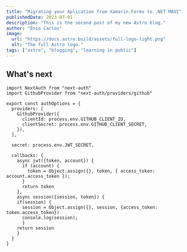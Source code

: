 ```yaml
---
title: "Migrating your Aplication from Xamarin.Forms to .NET MAUI"
publishedDate: 2023-07-01
description: "This is the second post of my new Astro blog."
author: "Énio Carlos"
image:
  url: "https://docs.astro.build/assets/full-logo-light.png"
  alt: "The full Astro logo."
tags: ["astro", "blogging", "learning in public"]
---
```


## What's next

```tsx
import NextAuth from "next-auth"
import GithubProvider from "next-auth/providers/github"

export const authOptions = {
  providers: [
    GithubProvider({
      clientId: process.env.GITHUB_CLIENT_ID,
      clientSecret: process.env.GITHUB_CLIENT_SECRET,
    }),
  ],
  
  secret: process.env.JWT_SECRET,
  
  callbacks: {
    async jwt({token, account}) {
      if (account) {
        token = Object.assign({}, token, { access_token: account.access_token });
      }
      return token
    },
    async session({session, token}) {
    if(session) {
      session = Object.assign({}, session, {access_token: token.access_token})
      console.log(session);
      }
    return session
    }
  }
}
```